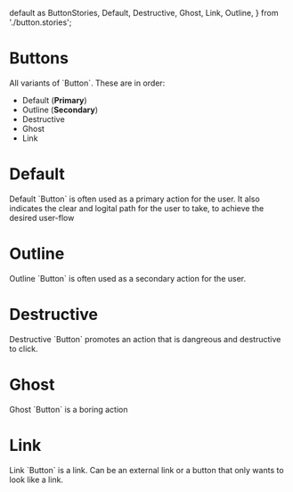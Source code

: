   default as ButtonStories,
  Default,
  Destructive,
  Ghost,
  Link,
  Outline,
} from './button.stories';

<Meta title="Button" of={ButtonStories} />

# Buttons

<p className="w-[40rem]">All variants of `Button`. These are in order:</p>

- Default (**Primary**)
- Outline (**Secondary**)
- Destructive
- Ghost
- Link

<Canvas>
  <Story of={Default} />
  <Story of={Outline} />
  <Story of={Destructive} />
  <Story of={Ghost} />
  <Story of={Link} />
</Canvas>

# Default

<p className="w-[40rem]">
  Default `Button` is often used as a primary action for the user. It also
  indicates the clear and logital path for the user to take, to achieve the
  desired user-flow
</p>

<Canvas>
  <Story of={Default} />
</Canvas>

# Outline

<p className="w-[40rem]">
  Outline `Button` is often used as a secondary action for the user.
</p>

<Canvas>
  <Story of={Outline} />
</Canvas>

# Destructive

<p className="w-[40rem]">
  Destructive `Button` promotes an action that is dangreous and destructive to
  click.
</p>

<Canvas>
  <Story of={Destructive} />
</Canvas>

# Ghost

<p className="w-[40rem]">Ghost `Button` is a boring action</p>

<Canvas>
  <Story of={Ghost} />
</Canvas>

# Link

<p className="w-[40rem]">
  Link `Button` is a link. Can be an external link or a button that only wants
  to look like a link.
</p>

<Canvas>
  <Story of={Link} />
</Canvas>
